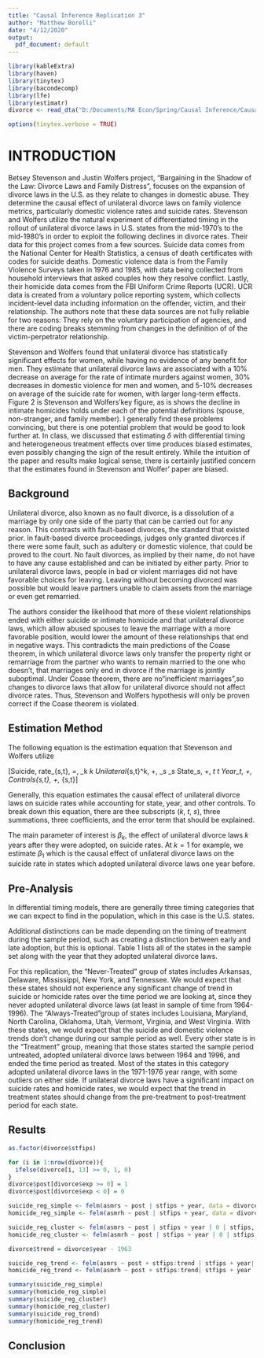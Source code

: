 ```yaml
---
title: "Causal Inference Replication 3"
author: "Matthew Borelli"
date: "4/12/2020"
output:
  pdf_document: default
---
```


```r
library(kableExtra)
library(haven)
library(tinytex)
library(bacondecomp)
library(lfe)
library(estimatr)
divorce <- read_dta("D:/Documents/MA Econ/Spring/Causal Inference/Causal-Inference-Replication-3/Data/sw_nofault_divorce.dta")
```
```r
options(tinytex.verbose = TRUE)
```

# INTRODUCTION

Betsey Stevenson and Justin Wolfers project, "Bargaining in the Shadow of the Law: Divorce Laws and Family Distress", focuses on the expansion of divorce laws in the U.S. as they relate to changes in domestic abuse. They determine the causal effect of unilateral divorce laws on family violence metrics, particularly domestic violence rates and suicide rates. Stevenson and Wolfers utilize the natural experiment of differentiated timing in the rollout of unilateral divorce laws in U.S. states from the mid-1970’s to the mid-1980’s in order to exploit the following declines in divorce rates. Their data for this project comes from a few sources. Suicide data comes from the National Center for Health Statistics, a census of death certificates with codes for suicide deaths. Domestic violence data is from the Family Violence Surveys taken in 1976 and 1985, with data being collected from household interviews that asked couples how they resolve conflict. Lastly, their homicide data comes from the FBI Uniform Crime Reports (UCR). UCR data is created from a voluntary police reporting system, which collects incident-level data including information on the offender, victim, and their relationship. The authors note that these data sources are not fully reliable for two reasons: They rely on the voluntary participation of agencies, and there are coding breaks stemming from changes in the definition of of the victim-perpetrator relationship.


Stevenson and Wolfers found that unilateral divorce has statistically significant effects for women, while having no evidence of any benefit for men. They estimate that unilateral divorce laws are associated with a 10% decrease on average for the rate of intimate murders against women, 30% decreases in domestic violence for men and women, and 5-10% decreases on average of the suicide rate for women, with larger long-term effects. Figure 2 is Stevenson and Wolfers’key figure, as is shows the decline in intimate homicides holds under each of the potential definitions (spouse, non-stranger, and family member). I generally find these problems convincing, but there is one potential problem that would be good to look further at. In class, we discussed that estimating $\delta$ with differential timing and heterogeneous treatment effects over time produces biased estimates, even possibly changing the sign of the result entirely. While the intuition of the paper and results make logical sense, there is certainly justified concern that the estimates found in Stevenson and Wolfer’ paper are biased.

## Background

Unilateral divorce, also known as no fault divorce, is a dissolution of a marriage by only one side of the party that can be carried out for any reason. This contrasts with fault-based divorces, the standard that existed prior. In fault-based divorce proceedings, judges only granted divorces if there were some fault, such as adultery or domestic violence, that could be proved to the court. No fault divorces, as implied by their name, do not have to have any cause established and can be initiated by either party. Prior to unilateral divorce laws, people in bad or violent marriages did not have favorable choices for leaving. Leaving without becoming divorced was possible but would leave partners unable to claim assets from the marriage or even get remarried.

The authors consider the likelihood that more of these violent relationships ended with either suicide or intimate homicide and that unilateral divorce laws, which allow abused spouses to leave the marriage with a more favorable position, would lower the amount of these relationships that end in negative ways. This contradicts the main predictions of the Coase theorem, in which unilateral divorce laws only transfer the property right or remarriage from the partner who wants to remain married to the one who doesn't, that marriages only end in divorce if the marriage is jointly suboptimal. Under Coase theorem, there are no“inefficient marriages”,so changes to divorce laws that allow for unilateral divorce should not affect divorce rates. Thus, Stevenson and Wolfers hypothesis will only be proven correct if the Coase theorem is violated.


## Estimation Method

The following equation is the estimation equation that Stevenson and Wolfers utilize

\[Suicide\, rate_{s,t}\, =\, \sum_k \beta_k Unilateral_{s,t}^k\,  +\, \sum_s \eta_s State_s\, +\, \sum_t \lambda_t Year_t\, +\, Controls_{s,t}\, +\, \epsilon_{s,t}\]

Generally, this equation estimates the causal effect of unilateral divorce laws on suicide rates while accounting for state, year, and other controls. To break down this equation, there are thee subscripts ($k$, $t$, $s$), three summations, three coefficients, and the error term that should be explained. 

\begin{itemize}
  \item $k$ denotes the number of years since the adoption of unilateral divorce.
  \item $s$ denotes what state the observation is from.
  \item $t$ denotes the year an observation is from.
  \item $\sum_k$ is summation of all numbers of years since a state has passed unilateral divorce laws.
  \item $\sum_s$ is summation of all states in the model.
  \item $\sum_t$ is summation of all years in the data set.
  \item $\beta_k$ is the effect of a one unit change in the $Unilateral^k_{s,t}$ variable, a binary variable set to 1 is a state adopted unilateral divorce laws $k$ years ago.
  \item $\eta_s$ is the fixed effect of $State_s$.
  \item $\lambda_t$ is the fixed effect of year = $Year_t$.
  \item $\epsilon_{s,t}$ is the error term for each $State_s$ and $Year_t$ combination.
\end{itemize}

The main parameter of interest is $\beta_k$, the effect of unilateral divorce laws $k$ years after they were adopted, on suicide rates. At $k = 1$ for example, we estimate $\beta_1$ which is the causal effect of unilateral divorce laws on the suicide rate in states which adopted unilateral divorce laws one year before.

## Pre-Analysis

In differential timing models, there are generally three timing categories that we can expect to find in the population, which in this case is the U.S. states.

\begin{enumerate}
  \item Never-Treated: States that never adopted unilateral divorce laws, coded as NRS.
  \item Always-Treated: States that adopted unilateral divorce laws before the sample period, coded as PRE.
  \item Treated: States that adopted unilateral divorce laws after the sample period or never.
\end{enumerate}

Additional distinctions can be made depending on the timing of treatment during the sample period, such as creating a distinction between early and late adoption, but this is optional. Table 1 lists all of the states in the sample set along with the year that they adopted unilateral divorce laws. 


\begin{table}
\caption{Adoption Year of Unilateral Divorce by State}
\centering
\begin{tabular}{ll|ll|ll|ll}
\toprule
\multicolumn{1}{l}{\textbf{State}}&
\multicolumn{1}{l}{\textbf{Year}}&
\multicolumn{1}{l}{\textbf{State}}&
\multicolumn{1}{l}{\textbf{Year}}&
\multicolumn{1}{l}{\textbf{State}}&
\multicolumn{1}{l}{\textbf{Year}}&
\multicolumn{1}{l}{\textbf{State}}&
\multicolumn{1}{l}{\textbf{Year}}\\
Alabama & 1971 & Arizona & 1973 & Arkansas & NRS & California & 1970 \\
\midrule
Coloado & 1971 & Connecticut & 1973 & Delaware & NRS & District of Columbia & 1977 \\
\midrule
Florida & 1971 & Georgia & 1973 & Idaho & 1971 & Illinois & 1984 \\
\midrule
Indiana & 1973 & Iowa & 1970 & Kansas & 1969 & Kentucky & 1972  \\
\midrule
Lousiana  &  PRE & Maine & 1973 & Maryland & PRE & Massachussetts & 1975 \\
\midrule
Michigan & 1972 & Minnesota & 1974 & Mississippi & NRS & Missouri & 1973 \\
\midrule 
Montana & 1975 & Nebraska & 1972 & Nevada & 1973 & New Hampshire & 1971 \\
\midrule
New Jersey & 1971 & New Mexico & 1973 & New York & NRS & North Carolina & PRE \\
\midrule
North Dakota & 1971 & Ohio & 1974 & Oklahoma & PRE & Oregon & 1973 \\
\midrule
Pennsylvania & 1980 & Rhode Island & 1976 & South Carolina & 1969 & South Dakota & 1985 \\
\midrule
Tennesseee & NRS & Texas & 1974 & Utah & PRE & Vermont & PRE \\
\midrule
Virginia & PRE & Washington & 1973 & West Virginia & PRE & Wisconsin & 1977 \\
\midrule
Wyoming & 1977 \\
\bottomrule
\end{tabular}
\end{table}

For this replication, the "Never-Treated" group of states includes Arkansas, Delaware, Mississippi, New York, and Tennessee. We would expect that these states should not experience any significant change of trend in suicide or homicide rates over the time period we are looking at, since they never adopted unilateral divorce laws (at least in sample of time from 1964-1996). The "Always-Treated"group of states includes Louisiana, Maryland, North Carolina, Oklahoma, Utah, Vermont, Virginia, and West Virginia. With these states, we would expect that the suicide and domestic violence trends don't change during our sample period as well. Every other state is in the "Treatment" group, meaning that those states started the sample period untreated, adopted unilateral divorce laws between 1964 and 1996, and ended the time period as treated. Most of the states in this category adopted unilateral divorce laws in the 1971-1976 year range, with some outliers on either side. If unilateral divorce laws have a significant impact on suicide rates and homicide rates, we would expect that the trend in treatment states should change from the pre-treatment to post-treatment period for each state.

## Results


```r
as.factor(divorce$stfips)

for (i in 1:nrow(divorce)){
  ifelse(divorce[i, 13] >= 0, 1, 0)
}
divorce$post[divorce$exp >= 0] = 1
divorce$post[divorce$exp < 0] = 0

suicide_reg_simple <- felm(asmrs ~ post | stfips + year, data = divorce)
homicide_reg_simple <- felm(asmrh ~ post | stfips + year, data = divorce)

suicide_reg_cluster <- felm(asmrs ~ post | stfips + year | 0 | stfips, data = divorce)
homicide_reg_cluster <- felm(asmrh ~ post | stfips + year | 0 | stfips, data = divorce)

divorce$trend = divorce$year - 1963

suicide_reg_trend <- felm(asmrs ~ post + stfips:trend | stfips + year| 0 | stfips, data = divorce)
homicide_reg_trend <- felm(asmrh ~ post + stfips:trend| stfips + year | 0 | stfips, data = divorce)

summary(suicide_reg_simple)
summary(homicide_reg_simple)
summary(suicide_reg_cluster)
summary(homicide_reg_cluster)
summary(suicide_reg_trend)
summary(homicide_reg_trend)
```

\begin{table}
\caption{Difference-in-Difference Estimation}
\centering
\begin{tabular}{l|c c c| c c c}
\toprule
\multicolumn{1}{l}{\textbf{Outcome}}&
\multicolumn{1}{c}{\textbf{}}&
\multicolumn{1}{c}{\textbf{Suicide Rate}}&
\multicolumn{1}{c}{\textbf{}}&
\multicolumn{1}{c}{\textbf{}}&
\multicolumn{1}{c}{\textbf{Homocide Rate}}\\
\multicolumn{1}{l}{\textbf{}}&
\multicolumn{1}{c}{\textbf{1}}&
\multicolumn{1}{c}{\textbf{2}}&
\multicolumn{1}{c}{\textbf{3}}&
\multicolumn{1}{c}{\textbf{1}}&
\multicolumn{1}{c}{\textbf{2}}&
\multicolumn{1}{c}{\textbf{3}}\\
$Post-Adoption$ & `r round(suicide_reg_simple$beta[1,1], 2)`** & `r round(suicide_reg_cluster$beta[1,1], 2)` & `r round(suicide_reg_trend$beta[1,1], 2)` & `r round(homicide_reg_simple$beta[1,1], 2)`* & `r round(homicide_reg_cluster$beta[1,1], 2)` & `r round(homicide_reg_trend$beta[1,1],2)` \\
& (`r round(suicide_reg_simple$se, 3)`) & (`r round(suicide_reg_cluster$se, 3)`) & (`r round(suicide_reg_trend$se, 3)`) & (`r round(homicide_reg_simple$se, 3)`) & (`r round(homicide_reg_cluster$se, 3)`) & (`r round(homicide_reg_trend$se, 3)`)\\
\midrule
Controls & x & x & x & x & x & x \\
Clustered SE & & x & x & & x & x \\
Trend & & & x & & & x \\
\bottomrule
\end{tabular}
\begin{tablenotes}
\tiny
\item Standard errors in parenthesis. * p$<$0.10, ** p$<$0.05, *** p$<$0.01
\end{tablenotes}
\end{table}


## Conclusion



